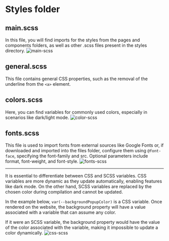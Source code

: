 # Styles folder

## main.scss

In this file, you will find imports for the styles from the pages and components folders, as well as other .scss files present in the styles directory.
![main-scss](../../.images/code-conventions/project-structure/main-scss.png)

## general.scss

This file contains general CSS properties, such as the removal of the underline from the `<a>` element.

## colors.scss

Here, you can find variables for commonly used colors, especially in scenarios like dark/light mode.
![color-scss](../../.images/code-conventions/project-structure/color-scss.png)

## fonts.scss

This file is used to import fonts from external sources like Google Fonts or, if downloaded and imported into the files folder, configure them using `@font-face`, specifying the font-family and src. Optional parameters include format, font-weight, and font-style.
![fonts-scss](../../.images/code-conventions/project-structure/fonts-scss.png)

---

It is essential to differentiate between CSS and SCSS variables. CSS variables are more dynamic as they update automatically, enabling features like dark mode. On the other hand, SCSS variables are replaced by the chosen color during compilation and cannot be updated.

In the example below, `var(--backgroundPopupColor)` is a CSS variable. Once rendered on the website, the background property will have a value associated with a variable that can assume any color.

If it were an SCSS variable, the background property would have the value of the color associated with the variable, making it impossible to update a color dynamically.
![css-scss](../../.images/code-conventions/project-structure/css-scss.png)
